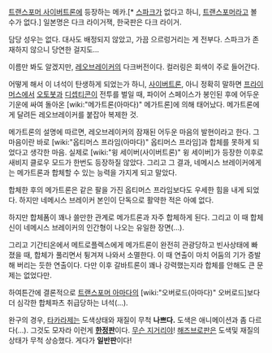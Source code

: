 [[트랜스포머 사이버트론]]에 등장하는 메카.[* [[스파크]]가 없다고 하니, [[트랜스포머]]라고 볼 수가 없다.] 일본명은 다크 라이거잭, 한국판은 다크 라이거.

담당 성우는 없다. 대사도 배정되지 않았고, 가끔 으르렁거리는 게 전부다. 스파크가 존재하지 않으니 당연한 걸지도…

이름만 봐도 알겠지만, [[레오브레이커]]의 다크버전이다. 컬러링은 회색이 주로 들어간다.

어떻게 해서 이 녀석이 탄생하게 되었는가 하니, [[사이버트론]], 아니 정확히 말하면 [[프라이머스]]에서 [[오토봇]]과 [[디셉티콘]]이 전투를 벌일 때, 파이어 스페이스가 봉인된 후에 어두운 기운에 싸여 돌아온 [wiki:"메가트론(아마다)" 메가트론]에 의해 태어났다. 메가트론에게 달려든 레오브레이커를 붙잡아 복제한 것.

메가트론의 설명에 따르면, 레오브레이커의 잠재된 어두운 마음의 발현이라고 한다. 그 마음이란 바로 [wiki:"옵티머스 프라임(아마다)" 옵티머스 프라임]과 합체를 못하게 되었다고 생각한 마음. 실제로 [wiki:"윙 세이버(사이버트론)" 윙 세이버]가 등장한 이후로 새비지 클로우 모드가 한번도 등장하질 않았다. 그리고 그 결과, 네메시스 브레이커에게는 메가트론과 합체할 수 있는 능력을 가지게 되고 말았다.

합체한 후의 메가트론은 같은 팔을 가진 옵티머스 프라임보다도 우세한 힘을 내게 되었다. 하지만 네메시스 브레이커 본인이 단독으로 활약한 적은 아예 없다.

하지만 합체폼이 꽤나 쓸만한 관계로 메가트론과 자주 합체하게 된다. 그리고 이 때 합체신이 네메시스 브레이커의 인간형이 나오는 유일한 장면(…).

그리고 기간티온에서 메트로플렉스에게 메가트론이 완전히 관광당하고 빈사상태에 빠졌을 때, 합체가 풀리면서 튕겨져 나와서 소멸한다. 이 때 연출이 마치 어둠의 기가 증발해 버리는 듯한 연출이다. 다만 이후 갈바트론이 꽤나 강력했는지라 합체를 안해도 큰 문제는 없었다만.

하여튼간에 결론적으로 [[트랜스포머 아마다]]의 [wiki:"오버로드(아마다)" 오버로드]보다 더 심각한 합체파츠 취급당하는 녀석(…).

완구의 경우, [[타카라]]제는 도색상태와 재질이 무척 '''나쁘다.''' 도색은 애니메이션과 좀 다르다(…). 그것도 모자라 이런게 '''[[한정판]]'''이다. [[무슨 지거리야]]! [[해즈브로]]판은 도색및 재질의 상태가 무척 상승했다. 게다가 '''일반판'''이다!
